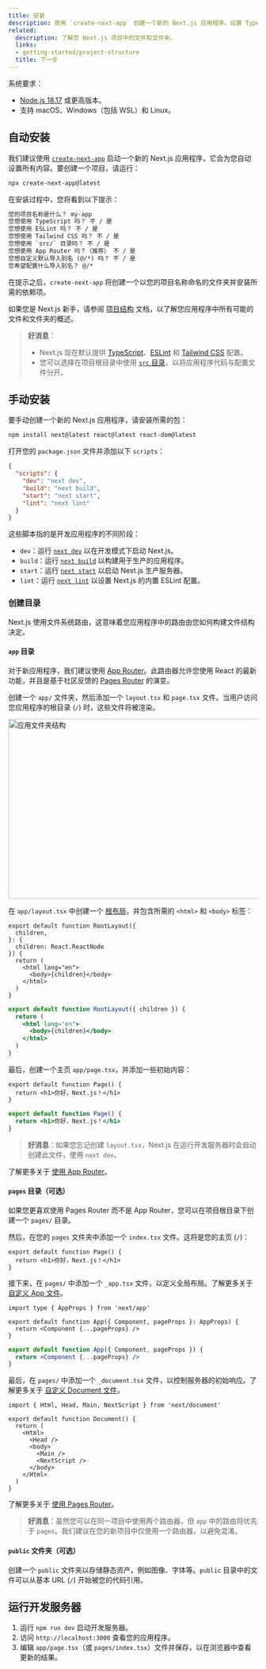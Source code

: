 ---
title: 安装
description: 使用 `create-next-app` 创建一个新的 Next.js 应用程序。设置 TypeScript、样式，并配置您的 `next.config.js` 文件。
related:
  description: 了解您 Next.js 项目中的文件和文件夹。
  links:
  - getting-started/project-structure
  title: 下一步
---

系统要求：

- [Node.js 18.17](https://nodejs.org/) 或更高版本。
- 支持 macOS、Windows（包括 WSL）和 Linux。

## 自动安装

我们建议使用 [`create-next-app`](/docs/app/api-reference/create-next-app) 启动一个新的 Next.js 应用程序，它会为您自动设置所有内容。要创建一个项目，请运行：

```bash filename="Terminal"
npx create-next-app@latest
```

在安装过程中，您将看到以下提示：

```txt filename="Terminal"
您的项目名称是什么？ my-app
您想使用 TypeScript 吗？ 不 / 是
您想使用 ESLint 吗？ 不 / 是
您想使用 Tailwind CSS 吗？ 不 / 是
您想使用 `src/` 目录吗？ 不 / 是
您想使用 App Router 吗？（推荐） 不 / 是
您想自定义默认导入别名 (@/*) 吗？ 不 / 是
您希望配置什么导入别名？ @/*
```

在提示之后，`create-next-app` 将创建一个以您的项目名称命名的文件夹并安装所需的依赖项。

如果您是 Next.js 新手，请参阅 [项目结构](/docs/getting-started/project-structure) 文档，以了解您应用程序中所有可能的文件和文件夹的概述。

> **好消息**：
>
> - Next.js 现在默认提供 [TypeScript](/docs/app/building-your-application/configuring/typescript)、[ESLint](/docs/app/building-your-application/configuring/eslint) 和 [Tailwind CSS](/docs/app/building-your-application/styling/tailwind-css) 配置。
> - 您可以选择在项目根目录中使用 [`src` 目录](/docs/app/building-your-application/configuring/src-directory)，以将应用程序代码与配置文件分开。

## 手动安装

要手动创建一个新的 Next.js 应用程序，请安装所需的包：

```bash filename="Terminal"
npm install next@latest react@latest react-dom@latest
```

打开您的 `package.json` 文件并添加以下 `scripts`：

```json filename="package.json"
{
  "scripts": {
    "dev": "next dev",
    "build": "next build",
    "start": "next start",
    "lint": "next lint"
  }
}
```

这些脚本指的是开发应用程序的不同阶段：

- `dev`：运行 [`next dev`](/docs/app/api-reference/next-cli#development) 以在开发模式下启动 Next.js。
- `build`：运行 [`next build`](/docs/app/api-reference/next-cli#build) 以构建用于生产的应用程序。
- `start`：运行 [`next start`](/docs/app/api-reference/next-cli#production) 以启动 Next.js 生产服务器。
- `lint`：运行 [`next lint`](/docs/app/api-reference/next-cli#lint) 以设置 Next.js 的内置 ESLint 配置。

### 创建目录

Next.js 使用文件系统路由，这意味着您应用程序中的路由由您如何构建文件结构决定。

#### `app` 目录

对于新应用程序，我们建议使用 [App Router](/docs/app)。此路由器允许您使用 React 的最新功能，并且是基于社区反馈的 [Pages Router](/docs/pages) 的演变。

创建一个 `app/` 文件夹，然后添加一个 `layout.tsx` 和 `page.tsx` 文件。当用户访问您应用程序的根目录 (`/`) 时，这些文件将被渲染。

<Image
  alt="应用文件夹结构"
  srcLight="/docs/light/app-getting-started.png"
  srcDark="/docs/dark/app-getting-started.png"
  width="1600"
  height="363"
/>

在 `app/layout.tsx` 中创建一个 [根布局](/docs/app/building-your-application/routing/pages-and-layouts#root-layout-required)，并包含所需的 `<html>` 和 `<body>` 标签：

```tsx filename="app/layout.tsx" switcher
export default function RootLayout({
  children,
}: {
  children: React.ReactNode
}) {
  return (
    <html lang="en">
      <body>{children}</body>
    </html>
  )
}
```

```jsx filename="app/layout.js" switcher
export default function RootLayout({ children }) {
  return (
    <html lang="en">
      <body>{children}</body>
    </html>
  )
}
```

最后，创建一个主页 `app/page.tsx`，并添加一些初始内容：

```tsx filename="app/page.tsx" switcher
export default function Page() {
  return <h1>你好，Next.js！</h1>
}
```

```jsx filename="app/page.js" switcher
export default function Page() {
  return <h1>你好，Next.js！</h1>
}
```

> **好消息**：如果您忘记创建 `layout.tsx`，Next.js 在运行开发服务器时会自动创建此文件，使用 `next dev`。

了解更多关于 [使用 App Router](/docs/app/building-your-application/routing/defining-routes)。

#### `pages` 目录（可选）

如果您更喜欢使用 Pages Router 而不是 App Router，您可以在项目根目录下创建一个 `pages/` 目录。

然后，在您的 `pages` 文件夹中添加一个 `index.tsx` 文件。这将是您的主页 (`/`)：

```tsx filename="pages/index.tsx" switcher
export default function Page() {
  return <h1>你好，Next.js！</h1>
}
```

接下来，在 `pages/` 中添加一个 `_app.tsx` 文件，以定义全局布局。了解更多关于 [自定义 App 文件](/docs/pages/building-your-application/routing/custom-app)。

```tsx filename="pages/_app.tsx" switcher
import type { AppProps } from 'next/app'

export default function App({ Component, pageProps }: AppProps) {
  return <Component {...pageProps} />
}
```

```jsx filename="pages/_app.js" switcher
export default function App({ Component, pageProps }) {
  return <Component {...pageProps} />
}
```

最后，在 `pages/` 中添加一个 `_document.tsx` 文件，以控制服务器的初始响应。了解更多关于 [自定义 Document 文件](/docs/pages/building-your-application/routing/custom-document)。

```tsx filename="pages/_document.tsx" switcher
import { Html, Head, Main, NextScript } from 'next/document'

export default function Document() {
  return (
    <Html>
      <Head />
      <body>
        <Main />
        <NextScript />
      </body>
    </Html>
  )
}
```

了解更多关于 [使用 Pages Router](/docs/pages/building-your-application/routing/pages-and-layouts)。

> **好消息**：虽然您可以在同一项目中使用两个路由器，但 `app` 中的路由将优先于 `pages`。我们建议在您的新项目中仅使用一个路由器，以避免混淆。

#### `public` 文件夹（可选）

创建一个 `public` 文件夹以存储静态资产，例如图像、字体等。`public` 目录中的文件可以从基本 URL (`/`) 开始被您的代码引用。

## 运行开发服务器

1. 运行 `npm run dev` 启动开发服务器。
2. 访问 `http://localhost:3000` 查看您的应用程序。
3. 编辑 `app/page.tsx`（或 `pages/index.tsx`）文件并保存，以在浏览器中查看更新的结果。